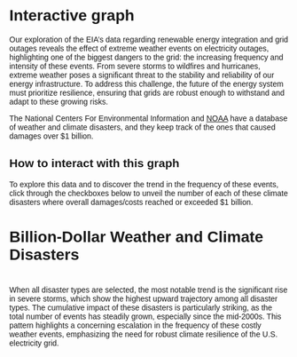 # Interactive graph

Our exploration of the EIA's data regarding renewable energy integration and grid outages reveals the effect of extreme weather events on electricity outages, highlighting one of the biggest dangers to the grid: the increasing frequency and intensity of these events. From severe storms to wildfires and hurricanes, extreme weather poses a significant threat to the stability and reliability of our energy infrastructure. To address this challenge, the future of the energy system must prioritize resilience, ensuring that grids are robust enough to withstand and adapt to these growing risks.

The National Centers For Environmental Information and [NOAA](https://www.ncei.noaa.gov/access/billions/events/US/1990-2024?disasters[]=all-disasters) have a database of weather and climate disasters, and they keep track of the ones that caused damages over $1 billion.

## How to interact with this graph

To explore this data and to discover the trend in the frequency of these events, click through the checkboxes below to unveil the number of each of these climate disasters where overall damages/costs reached or exceeded $1 billion.


<style>
  * {
    font-family: sans-serif;
  }
  .checkbox-container {
    margin-bottom: 20px;
    display: flex;
    flex-wrap: wrap;
    gap: 10px;
  }
  .chart {
    margin-top: 20px;
  }
  .legend-item {
    display: flex;
    align-items: center;
    gap: 5px;
  }
  .legend-color {
    width: 15px;
    height: 15px;
    border-radius: 3px;
  }
</style> 

<h1>Billion-Dollar Weather and Climate Disasters</h1>

<div class="checkbox-container" id="checkboxContainer"></div>
<div id="chart"></div>

<script src="https://cdn.jsdelivr.net/npm/d3@7"></script>
<script src="scripts/myscript.js"></script>


When all disaster types are selected, the most notable trend is the significant rise in severe storms, which show the highest upward trajectory among all disaster types. The cumulative impact of these disasters is particularly striking, as the total number of events has steadily grown, especially since the mid-2000s. This pattern highlights a concerning escalation in the frequency of these costly weather events, emphasizing the need for robust climate resilience of the U.S. electricity grid.
